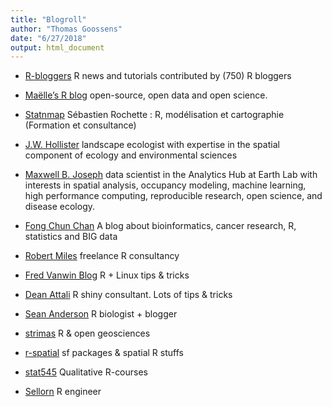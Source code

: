 ```yaml
---
title: "Blogroll"
author: "Thomas Goossens"
date: "6/27/2018"
output: html_document
---
```


* [R-bloggers](https://www.r-bloggers.com)
R news and tutorials contributed by (750) R bloggers

* [Maëlle's R blog](https://masalmon.eu/)
open-source, open data and open science.

* [Statnmap](https://statnmap.com)
Sébastien Rochette : R, modélisation et cartographie (Formation et consultance)

* [J.W. Hollister](https://jwhollister.com)
landscape ecologist with expertise in the spatial component of ecology and environmental sciences

* [Maxwell B. Joseph](http://mbjoseph.github.io/blog)
data scientist in the Analytics Hub at Earth Lab with interests in spatial analysis, occupancy modeling, machine learning, high performance computing, reproducible research, open science, and disease ecology.

* [Fong Chun Chan](https://tinyheero.github.io/)
A blog about bioinformatics, cancer research, R, statistics and BIG data

* [Robert Miles](https://robertmyles.github.io/post/)
freelance R consultancy

* [Fred Vanwin Blog](https://frdvnw.github.io)
R + Linux tips & tricks	

* [Dean Attali](https://deanattali.com/)
R shiny consultant. Lots of tips & tricks

* [Sean Anderson](http://seananderson.ca/)
R biologist + blogger

* [strimas](http://strimas.com/r/snowfall/)
R & open geosciences

* [r-spatial](https://r-spatial.github.io)
sf packages & spatial R stuffs

* [stat545](https://github.com/STAT545-UBC/STAT545-UBC.github.io)
Qualitative R-courses 

* [Sellorn](http://blog.sellorm.com)
R engineer
